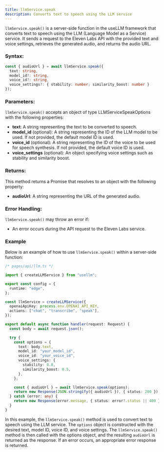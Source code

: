 ```yaml
---
title: llmService.speak
description: Converts text to speech using the LLM service
---
```


`llmService.speak()` is a server-side function in the useLLM framework that converts text to speech using the LLM (Language Model as a Service) service. It sends a request to the Eleven Labs API with the provided text and voice settings, retrieves the generated audio, and returns the audio URL.

### Syntax:

```typescript
const { audioUrl } = await llmService.speak({
  text: string,
  model_id?: string,
  voice_id?: string,
  voice_settings?: { stability: number; similarity_boost: number }
});
```

### Parameters:

`llmService.speak()` accepts an object of type LLMServiceSpeakOptions with the following properties:

- **text**: A string representing the text to be converted to speech.
- **model_id** (optional): A string representing the ID of the LLM model to be used. If not provided, the default model ID is used.
- **voice_id** (optional): A string representing the ID of the voice to be used for speech synthesis. If not provided, the default voice ID is used.
- **voice_settings** (optional): An object specifying voice settings such as stability and similarity boost.

### Returns:

This method returns a Promise that resolves to an object with the following property:

- **audioUrl**: A string representing the URL of the generated audio.

### Error Handling:

`llmService.speak()` may throw an error if:

- An error occurs during the API request to the Eleven Labs service.

### Example

Below is an example of how to use `llmService.speak()` within a server-side function:

```typescript
/* pages/api/llm.ts */

import { createLLMService } from "usellm";

export const config = {
  runtime: "edge",
};

const llmService = createLLMService({
  openaiApiKey: process.env.OPENAI_API_KEY,
  actions: ["chat", "transcribe", "speak"],
});

export default async function handler(request: Request) {
  const body = await request.json();

  try {
    const options = {
      text: body.text,
      model_id: "your_model_id",
      voice_id: "your_voice_id",
      voice_settings: {
        stability: 0.8,
        similarity_boost: 0.5,
      },
    };

    const { audioUrl } = await llmService.speak(options);
    return new Response(JSON.stringify({ audioUrl }), { status: 200 });
  } catch (error: any) {
    return new Response(error.message, { status: error?.status || 400 });
  }
}

```

In this example, the `llmService.speak()` method is used to convert text to speech using the LLM service. The `options` object is constructed with the desired text, model ID, voice ID, and voice settings. The `llmService.speak()` method is then called with the options object, and the resulting `audioUrl` is returned as the response. If an error occurs, an appropriate error response is returned.